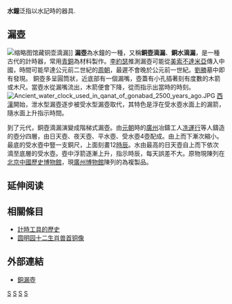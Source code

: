 {{unreferenced|time=2009-05-28}}
{{weasel}}
'''水鐘'''泛指以水記時的器具.

== 漏壺 ==
[[File:铜壶滴漏.jpg|缩略图]]馆藏铜壶滴漏]]
'''漏壺'''為水鐘的一種，又稱'''銅壺滴漏'''、'''銅水滴漏'''，是一種古代的計時器，常用[[青銅|青銅]]為材料製作。[[李約瑟|李約瑟]]推測漏壺可能從[[美索不達米亞|美索不達米亞]]傳入中國，時間可能早達公元前二世紀的[[周朝|周朝]]，最遲不會晚於公元前一世紀。[[劉勝_(西漢)|劉勝]]墓中即有發現。
銅壺多呈圓筒狀，近底部有一個漏嘴，壺蓋有小孔插著刻有度數的木箭或木尺。當壺水從漏嘴流出，木箭便會下降，從而指示出當時的時刻。
[[File:Ancient_water_clock_used_in_qanat_of_gonabad_2500_years_ago.JPG|thumb]]
[[西漢|西漢]]開始，泄水型漏壺逐步被受水型漏壺取代，其特色是浮在受水壺水面上的漏箭，隨水面上升指示時間。

到了元代，銅壺滴漏演變成階梯式漏壺。由[[元朝|元朝]]時的[[廣州|廣州]]冶鑄工人[[冼運行|冼運行]]等人鑄造的壺分四層，由日天壺、夜天壺、平水壺、受水壺4壺配成。由上而下漸次縮小。最底的受水壺中豎一支銅尺，上面刻畫12[[時辰|時辰]]。水由最高的日天壺自上而下依次滴至底層的受水壺。壺中浮箭逐漸上升，指示時辰，每天誤差不大。原物現陳列在[[北京|北京]][[中國歷史博物館|中國歷史博物館]]，現[[廣州博物館|廣州博物館]]陳列的為複製品。

== 延伸阅读 ==
{{Wikisource further reading}}

== 相關條目 ==
* [[計時工具的歷史|計時工具的歷史]]
* [[圆明园十二生肖兽首铜像|圆明园十二生肖兽首铜像]]

== 外部連結 ==
* [http://news.xinhuanet.com/st/2004-02/11/content_1308851.htm 銅漏壺] {{Wayback|url=http://news.xinhuanet.com/st/2004-02/11/content_1308851.htm |date=20100618032106 }}

{{Authority control}}
[[Category:時計|S]]
[[Category:过时技术|S]]
[[Category:水|S]]
[[Category:時鐘|S]]